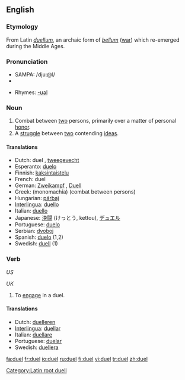 ==English==

===Etymology===
From Latin ''[[duellum]]'', an archaic form of ''[[bellum]]'' ([[war]]) which re-emerged during the Middle Ages.

===Pronunciation===
*SAMPA: /dju:@l/
*{{audio|en-us-duel.ogg|Audio (US)}}

*Rhymes: [[Rhymes:English:-ʊəl|-ʊəl]]

===Noun===
{{en-noun}}

# Combat between [[two]] persons, primarily over a matter of personal [[honor]].
# A [[struggle]] between [[two]] contending [[idea]]s.

====Translations====
*Dutch: duel {{n}}, [[tweegevecht]] {{n}}
*Esperanto: [[duelo]]
*Finnish: [[kaksintaistelu]]
*French: duel {{m}}
*German: [[Zweikampf]] {{m}}, [[Duell]] {{n}}
*Greek: {{t|el|μονομαχία|f}} (monomachía) (combat between persons)
*Hungarian: [[párbaj]]
*[[Interlingua]]: [[duello]]
*Italian: [[duello]] {{m}}
*Japanese: [[決闘]] (けっとう, kettou), [[デュエル]]
*Portuguese: [[duelo]] {{m}}
*Serbian: [[dvoboj]]
*Spanish: [[duelo]] {{m}} (1,2)
*Swedish: [[duell]] {{c}} (1)

===Verb===
{{en-verb|duels|dueling|dueled}} ''US''

{{en-verb|duels|duelling|duelled}} ''UK''

# To [[engage]] in a duel.

====Translations====
*Dutch: [[duelleren]]
*[[Interlingua]]: [[duellar]]
*Italian: [[duellare]]
*Portuguese: [[duelar]]
*Swedish: [[duellera]]

[[Category:Latin root duell]]

[[fa:duel]]
[[fr:duel]]
[[io:duel]]
[[ru:duel]]
[[fi:duel]]
[[vi:duel]]
[[tr:duel]]
[[zh:duel]]